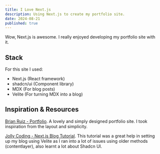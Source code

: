 ```yaml
---
title: I Love Next.js
description: Using Next.js to create my portfolio site.
date: 2024-08-21
published: true
---
```


Wow, Next.js is awesome. I really enjoyed developing my portfolio site with it.

## Stack
For this site I used:
- Next.js (React framework)
- shadcn/ui (Component library)
- MDX (For blog posts)
- Velite (For turning MDX into a blog)

## Inspiration & Resources
[Brian Ruiz - Portfolio](https://www.b-r.io/). A lovely and simply designed portfolio site. I took inspiration from the layout and simplicity.

[Jolly Coding - Next.js Blog Tutorial](https://github.com/jolbol1/nextjs-velite-blog-template?tab=readme-ov-file). This tutorial was a great help in setting up my blog using Velite as I ran into a lot of issues using older methods (contentlayer), also learnt a lot about Shadcn UI.